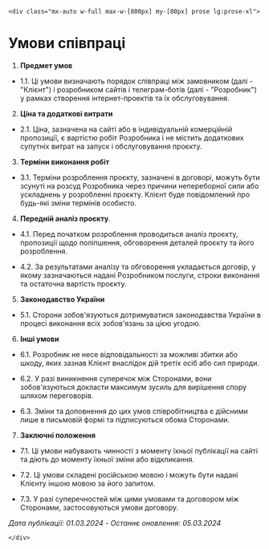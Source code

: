 
<Layout title='Terms'>

    <div class="mx-auto w-full max-w-[800px] my-[80px] prose lg:prose-xl">



    
# Умови співпраці

  
  

1. **Предмет умов**

- 1.1. Ці умови визначають порядок співпраці між замовником (далі - "Клієнт") і розробником сайтів і телеграм-ботів (далі - "Розробник") у рамках створення інтернет-проектів та їх обслуговування.

  
  
  

2. **Ціна та додаткові витрати**

  

- 2.1. Ціна, зазначена на сайті або в індивідуальній комерційній пропозиції, є вартістю робіт Розробника і не містить додаткових супутніх витрат на запуск і обслуговування проєкту.

  
  
  

3. **Терміни виконання робіт**

  

- 3.1. Терміни розроблення проєкту, зазначені в договорі, можуть бути зсунуті на розсуд Розробника через причини непереборної сили або ускладнень у розробленні проєкту. Клієнт буде повідомлений про будь-які зміни термінів особисто.

  
  
  

4. **Передній аналіз проєкту**.

  

- 4.1. Перед початком розроблення проводиться аналіз проєкту, пропозиції щодо поліпшення, обговорення деталей проєкту та його розроблення.

  

- 4.2. За результатами аналізу та обговорення укладається договір, у якому зазначаються надані Розробником послуги, строки виконання та остаточна вартість проєкту.

  
  
  

5. **Законодавство України**

- 5.1. Сторони зобов'язуються дотримуватися законодавства України в процесі виконання всіх зобов'язань за цією угодою.

  
  
  

6. **Інші умови**

- 6.1. Розробник не несе відповідальності за можливі збитки або шкоду, яких зазнав Клієнт внаслідок дій третіх осіб або сил природи.

  

- 6.2. У разі виникнення суперечок між Сторонами, вони зобов'язуються докласти максимум зусиль для вирішення спору шляхом переговорів.

  

- 6.3. Зміни та доповнення до цих умов співробітництва є дійсними лише в письмовій формі та підписуються обома Сторонами.

  
  
  

7. **Заключні положення**

- 7.1. Ці умови набувають чинності з моменту їхньої публікації на сайті та діють до моменту їхньої зміни або відкликання.

  

- 7.2. Ці умови складені російською мовою і можуть бути надані Клієнту іншою мовою за його запитом.

  

- 7.3. У разі суперечностей між цими умовами та договором між Сторонами, застосовуються умови договору.

  
  
  

*Дата публікації: 01.03.2024* - *Останнє оновлення: 05.03.2024*


    </div>
    
</Layout>